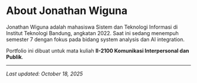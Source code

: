 # About Jonathan Wiguna {.unnumbered}

Jonathan Wiguna adalah mahasiswa Sistem dan Teknologi Informasi di Institut Teknologi Bandung, angkatan 2022. Saat ini sedang menempuh semester 7 dengan fokus pada bidang system analysis dan AI integration.

Portfolio ini dibuat untuk mata kuliah **II-2100 Komunikasi Interpersonal dan Publik**.

---

*Last updated: October 18, 2025*
